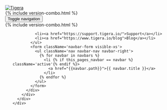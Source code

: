 <nav id="toplevel-nav" className='navbar navbar-default navbar-fixed-top'>
    <div className='row'>
      <div className='container-fluid'>
        <div className='col-lg-3 col-md-3 col-sm-2 col-xs-12'>
          <div className='navbar-header'>
            <a className='navbar-brand' href="https://tigera.io/">
              <img alt="Tigera" src="/img/calico-enterprise/brand.png"/>
            </a>
          </div>
        </div>
        <div className='col-lg-3 col-md-1 col-sm-2 hidden-xs'></div>
        <div className='clearfix visible-xs'></div>
        <div className='col-lg-4 col-md-6 col-sm-5 col-xs-10'>
          <div className='input-group'>
            <div className='input-group-btn'>
              <div className='version-combo  hidden-xs'>
               {% include version-combo.html %}
              </div>
            </div>
            <div className='search'>
              <div className='search-input-container' data-toggle="popover" data-placement="bottom"></div>
              <div className='search-container'>
                <div className='search-container__results'></div>
                <div className='search-container__pagination'></div>
                <div className='search-powered-by' ></div>
              </div>
            </div>
          </div>
        </div>
        <div className='col-xs-1 visible-xs'>
        <!-- Hamburger menu for mobile -->
          <button type="button" className='navbar-toggle collapsed ' data-toggle="collapse" data-target="#tigera-navbar" aria-expanded="false" aria-controls="tigera-navbar">
            <span className='sr-only'>Toggle navigation</span>
            <span className='icon-bar'></span>
            <span className='icon-bar'></span>
            <span className='icon-bar'></span>
          </button>
        </div>
        <!-- Left brand image -->
        <div className='clearfix visible-xs'></div>
        <div id="tigera-navbar" className='navbar-collapse collapse'>
          <div className='col-md-2 col-sm-2 no-margin no-padding version-combo visible-xs'>
            {% include version-combo.html %}
          </div>
          <div className='col-md-2 col-sm-2 no-margin no-padding'>
            <ul className='nav navbar-nav navbar-right'>

              <li><a href="https://support.tigera.io/">Support</a></li>
              <li><a href="https://www.tigera.io/blog">Blog</a></li>
            </ul>
            <form className='navbar-form visible-xs'>
              <ul className='nav navbar-nav navbar-right'>
                {% for navbar in navbars %}
                  <li {% if this_pages_navbar == navbar %} className='active'{% endif %}>
                    <a href="{{navbar.path}}">{{ navbar.title }}</a>
                  </li>
                {% endfor %}
              </ul>
            </form>
          </div>
        </div>
      </div>
    </div>
  </nav>
